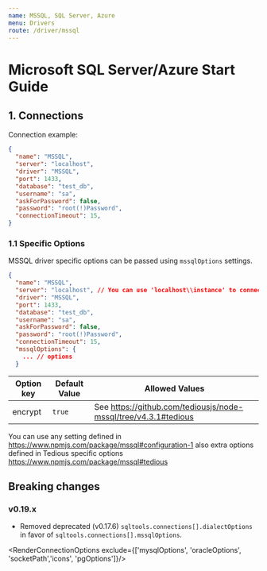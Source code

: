 ```yaml
---
name: MSSQL, SQL Server, Azure
menu: Drivers
route: /driver/mssql
---
```


# Microsoft SQL Server/Azure Start Guide

## 1. Connections

Connection example:
```json
{
  "name": "MSSQL",
  "server": "localhost",
  "driver": "MSSQL",
  "port": 1433,
  "database": "test_db",
  "username": "sa",
  "askForPassword": false,
  "password": "root(!)Password",
  "connectionTimeout": 15,
}
```

### 1.1 Specific Options

MSSQL driver specific options can be passed using `mssqlOptions` settings.

```json
{
  "name": "MSSQL",
  "server": "localhost", // You can use 'localhost\\instance' to connect to named instance
  "driver": "MSSQL",
  "port": 1433,
  "database": "test_db",
  "username": "sa",
  "askForPassword": false,
  "password": "root(!)Password",
  "connectionTimeout": 15,
  "mssqlOptions": {
    ... // options
  }
```

| Option key  | Default Value | Allowed Values |
| ------------- | ------------- | ------------- |
| encrypt  | `true`  | See https://github.com/tediousjs/node-mssql/tree/v4.3.1#tedious |

You can use any setting defined in https://www.npmjs.com/package/mssql#configuration-1 also extra options defined in Tedious specific options https://www.npmjs.com/package/mssql#tedious

## Breaking changes

### v0.19.x

* Removed deprecated (v0.17.6) `sqltools.connections[].dialectOptions` in favor of `sqltools.connections[].mssqlOptions`.


<RenderConnectionOptions exclude={['mysqlOptions', 'oracleOptions', 'socketPath','icons', 'pgOptions']}/>
